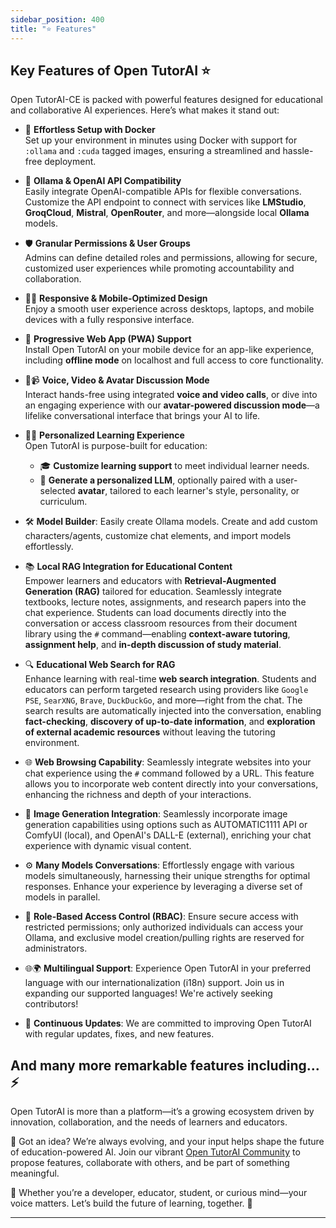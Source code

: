 ```yaml
---
sidebar_position: 400
title: "⭐ Features"
---
```



## Key Features of Open TutorAI ⭐

Open TutorAI-CE is packed with powerful features designed for educational and collaborative AI experiences. Here’s what makes it stand out:

- 🚀 **Effortless Setup with Docker**  
  Set up your environment in minutes using Docker with support for `:ollama` and `:cuda` tagged images, ensuring a streamlined and hassle-free deployment.

- 🤖 **Ollama & OpenAI API Compatibility**  
  Easily integrate OpenAI-compatible APIs for flexible conversations. Customize the API endpoint to connect with services like **LMStudio**, **GroqCloud**, **Mistral**, **OpenRouter**, and more—alongside local **Ollama** models.

- 🛡️ **Granular Permissions & User Groups**  
  Admins can define detailed roles and permissions, allowing for secure, customized user experiences while promoting accountability and collaboration.

- 🧑‍💻 **Responsive & Mobile-Optimized Design**  
  Enjoy a smooth user experience across desktops, laptops, and mobile devices with a fully responsive interface.

- 📱 **Progressive Web App (PWA) Support**  
  Install Open TutorAI on your mobile device for an app-like experience, including **offline mode** on localhost and full access to core functionality.

- 🎤📹 **Voice, Video & Avatar Discussion Mode**  
  Interact hands-free using integrated **voice and video calls**, or dive into an engaging experience with our **avatar-powered discussion mode**—a lifelike conversational interface that brings your AI to life.

- 🧑‍🏫 **Personalized Learning Experience**  
  Open TutorAI is purpose-built for education:  
  - 🎓 **Customize learning support** to meet individual learner needs.  
  - 🧠 **Generate a personalized LLM**, optionally paired with a user-selected **avatar**, tailored to each learner's style, personality, or curriculum.

- 🛠️ **Model Builder**: Easily create Ollama models. Create and add custom characters/agents, customize chat elements, and import models effortlessly.

- 📚 **Local RAG Integration for Educational Content**  
  Empower learners and educators with **Retrieval-Augmented Generation (RAG)** tailored for education. Seamlessly integrate textbooks, lecture notes, assignments, and research papers into the chat experience. Students can load documents directly into the conversation or access classroom resources from their document library using the `#` command—enabling **context-aware tutoring**, **assignment help**, and **in-depth discussion of study material**.
  
- 🔍 **Educational Web Search for RAG**  
  Enhance learning with real-time **web search integration**. Students and educators can perform targeted research using providers like `Google PSE`, `SearXNG`, `Brave`, `DuckDuckGo`, and more—right from the chat. The search results are automatically injected into the conversation, enabling **fact-checking**, **discovery of up-to-date information**, and **exploration of external academic resources** without leaving the tutoring environment.

- 🌐 **Web Browsing Capability**: Seamlessly integrate websites into your chat experience using the `#` command followed by a URL. This feature allows you to incorporate web content directly into your conversations, enhancing the richness and depth of your interactions.

- 🎨 **Image Generation Integration**: Seamlessly incorporate image generation capabilities using options such as AUTOMATIC1111 API or ComfyUI (local), and OpenAI's DALL-E (external), enriching your chat experience with dynamic visual content.

- ⚙️ **Many Models Conversations**: Effortlessly engage with various models simultaneously, harnessing their unique strengths for optimal responses. Enhance your experience by leveraging a diverse set of models in parallel.

- 🔐 **Role-Based Access Control (RBAC)**: Ensure secure access with restricted permissions; only authorized individuals can access your Ollama, and exclusive model creation/pulling rights are reserved for administrators.

- 🌐🌍 **Multilingual Support**: Experience Open TutorAI in your preferred language with our internationalization (i18n) support. Join us in expanding our supported languages! We're actively seeking contributors!

- 🌟 **Continuous Updates**: We are committed to improving Open TutorAI with regular updates, fixes, and new features.

## And many more remarkable features including... ⚡️

Open TutorAI is more than a platform—it’s a growing ecosystem driven by innovation, collaboration, and the needs of learners and educators.

🌱 Got an idea?
We’re always evolving, and your input helps shape the future of education-powered AI. Join our vibrant [Open TutorAI Community](https://discord.gg/BTQtE2deEm) to propose features, collaborate with others, and be part of something meaningful.

💬 Whether you’re a developer, educator, student, or curious mind—your voice matters. Let’s build the future of learning, together. 🤝

---